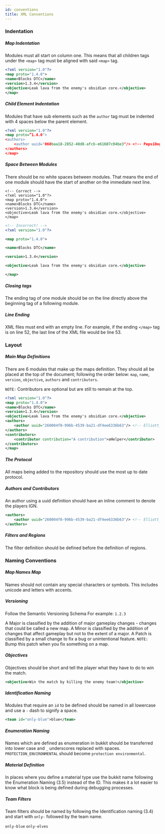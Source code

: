 ```yaml
---
id: conventions
title: XML Conventions
---
```


### Indentation

##### Map Indentation

Modules must all start on column one. This means that all children tags under the `<map>` tag must be aligned with said `<map>` tag.

```xml
<?xml version="1.0"?>
<map proto="1.4.0">
<name>Blocks DTC</name>
<version>1.3.4</version>
<objective>Leak lava from the enemy's obsidian core.</objective>
</map>
```

##### Child Element Indentation

Modules that have sub elements such as the `author` tag must be indented with 4 spaces below the parent element.

```xml
<?xml version="1.0"?>
<map proto=”1.4.0">
<authors>
    <author uuid="060baa18-2852-40d8-afcb-e61607c04be3"/> <!-- PepsiDog -->
</authors>
</map>
```

##### Space Between Modules

There should be no white spaces between modules. That means the end of one module should have the start of another on the immediate next line.

```
<!-- Correct -->
<?xml version="1.0"?>
<map proto="1.4.0">
<name>Blocks DTC</name>
<version>1.3.4</version>
<objective>Leak lava from the enemy's obsidian core.</objective>
</map>
```

```xml
<!-- Incorrect! -->
<?xml version="1.0"?>

<map proto="1.4.0">

<name>Blocks DTC</name>

<version>1.3.4</version>

<objective>Leak lava from the enemy's obsidian core.</objective>

</map>
```

##### Closing tags

The ending tag of one module should be on the line directly above the beginning tag of a following module.

##### Line Ending

XML files must end with an empty line. For example, if the ending `</map>` tag is on line 52, the last line of the XML file would be line 53.

### Layout

##### Main Map Definitions

There are 6 modules that make up the maps definition. They should all be placed at the top of the document; following the order below: `map`, `name`, `version`, `objective`, `authors` and `contributors`.

`NOTE:` Contributors are optional but are still to remain at the top.

```xml
<?xml version="1.0"?>
<map proto="1.4.0">
<name>Blocks DTC</name>
<version>1.3.4</version>
<objective>Leak lava from the enemy's obsidian core.</objective>
<authors>
    <author uuid="260004f0-996b-4539-ba21-df4ee6336b63"/> <!-- Elliott_ -->
</authors>
<contributors>
    <contributor contribution="A contribution">aHelper</contributor>
</contributors>
</map>
```

##### The Protocol

All maps being added to the repository should use the most up to date protocol.

##### Authors and Contributors

An author using a uuid definition should have an inline comment to denote the players IGN.

```xml
<authors>
    <author uuid="260004f0-996b-4539-ba21-df4ee6336b63"/> <!-- Elliott_ -->
</authors>
```

##### Filters and Regions

The filter definition should be defined before the definition of regions.

### Naming Conventions

##### Map Names Map

Names should not contain any special characters or symbols. This includes unicode and letters with accents.

##### Versioning

Follow the Semantic Versioning Schema For example: `1.2.3`

A Major is classified by the addition of major gameplay changes - changes that could be called a new map. A Minor is classified by the addition of changes that affect gameplay but not to the extent of a major. A Patch is classified by a small change to fix a bug or unintentional feature. `NOTE:` Bump this patch when you fix something on a map.

##### Objectives

Objectives should be short and tell the player what they have to do to win the match.

```xml
<objective>Win the match by killing the enemy team!</objective>
```

##### Identification Naming

Modules that require an `id` to be defined should be named in all lowercase and use a `-` dash to signify a space.

```xml
<team id="only-blue">blue</team>
```

##### Enumeration Naming

Names which are defined as enumeration in bukkit should be transferred into lower case and `_` underscores replaced with spaces. `PROTECTION_ENVIRONMENTAL` should become `protection environmental`.

##### Material Definition

In places where you define a material type use the bukkit name following the Enumeration Naming (3.5) instead of the ID. This makes it a lot easier to know what block is being defined during debugging processes.

##### Team Filters

Team filters should be named by following the Identification naming (3.4) and start with `only-` followed by the team name.

`only-blue` `only-elves`
